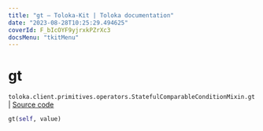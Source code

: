 ```yaml
---
title: "gt — Toloka-Kit | Toloka documentation"
date: "2023-08-28T10:25:29.494625"
coverId: F_bIcOYF9yjrxkPZrXc3
docsMenu: "tkitMenu"
---
```


# gt

`toloka.client.primitives.operators.StatefulComparableConditionMixin.gt` | [Source code](https://github.com/Toloka/toloka-kit/blob/v1.2.1/src/client/primitives/operators.py#L191)

```python
gt(self, value)
```